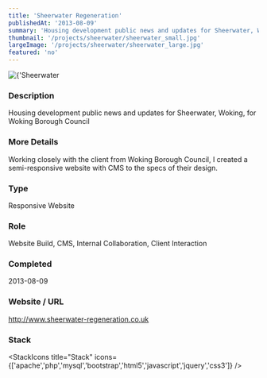 ```yaml
---
title: 'Sheerwater Regeneration'
publishedAt: '2013-08-09'
summary: 'Housing development public news and updates for Sheerwater, Woking, for Woking Borough Council'
thumbnail: '/projects/sheerwater/sheerwater_small.jpg'
largeImage: '/projects/sheerwater/sheerwater_large.jpg'
featured: 'no'
---
```


<div className="relative w-full h-[400px] sm:h-[600px] md:h-[760px] lg:h-[920px]">
  <Image
    alt={'Sheerwater Regeneration'}
    src={'/projects/sheerwater/sheerwater.jpg'}
    sizes="(max-width: 640px) 100%, 100%"
    fill={true}
    priority
    style={{
      objectFit: 'contain'
    }}
  />
</div>

### Description

Housing development public news and updates for Sheerwater, Woking, for Woking Borough Council

### More Details

Working closely with the client from Woking Borough Council, I created a semi-responsive website with CMS to the specs of their design.

### Type

Responsive Website

### Role

Website Build, CMS, Internal Collaboration, Client Interaction

### Completed
2013-08-09

### Website / URL
http://www.sheerwater-regeneration.co.uk


### Stack

<StackIcons
  title="Stack"
  icons={['apache','php','mysql','bootstrap','html5','javascript','jquery','css3']}
  />

